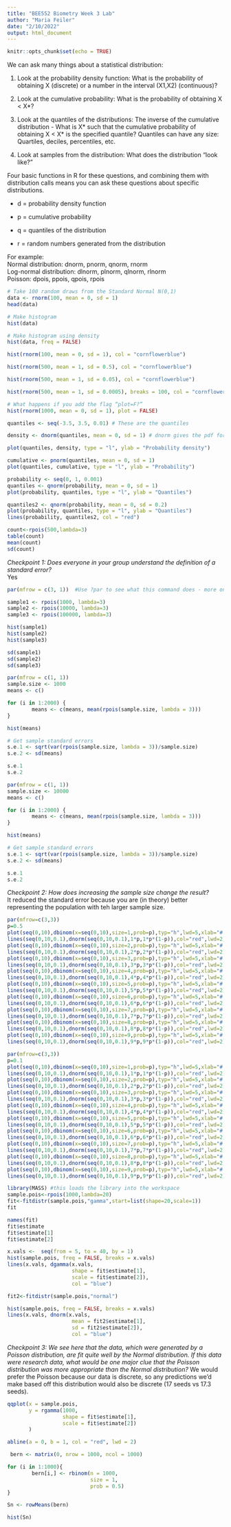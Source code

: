 ```yaml
---
title: "BEE552 Biometry Week 3 Lab"
author: "Maria Feiler"
date: "2/10/2022"
output: html_document
---
```


```r
knitr::opts_chunk$set(echo = TRUE)
```

We can ask many things about a statistical distribution:

1. Look at the probability density function: What is the probability of obtaining X (discrete) or a number in the interval (X1,X2) (continuous)?

2. Look at the cumulative probability: What is the probability of obtaining X < X*?

3. Look at the quantiles of the distributions: The inverse of the cumulative distribution - What is X* such that the cumulative probability of obtaining X < X* is the specified quantile? Quantiles can have any size: Quartiles, deciles, percentiles, etc.

4. Look at samples from the distribution: What does the distribution “look like?”

Four basic functions in R for these questions, and combining them with distribution calls means you can ask these questions about specific distributions.

- d = probability density function

- p = cumulative probability

- q = quantiles of the distribution

- r = random numbers generated from the distribution

For example:  
Normal distribution: dnorm, pnorm, qnorm, rnorm  
Log-normal distribution: dlnorm, plnorm, qlnorm, rlnorm  
Poisson: dpois, ppois, qpois, rpois  

```r
# Take 100 random draws from the Standard Normal N(0,1)
data <- rnorm(100, mean = 0, sd = 1)
head(data)
```

```r
# Make histogram
hist(data)
```

```r
# Make histogram using density
hist(data, freq = FALSE)
```

```r
hist(rnorm(100, mean = 0, sd = 1), col = "cornflowerblue")
```

```r
hist(rnorm(500, mean = 1, sd = 0.5), col = "cornflowerblue")

hist(rnorm(500, mean = 1, sd = 0.05), col = "cornflowerblue")

hist(rnorm(500, mean = 1, sd = 0.0005), breaks = 100, col = "cornflowerblue")
```

```r
# What happens if you add the flag “plot=F?”
hist(rnorm(1000, mean = 0, sd = 1), plot = FALSE)
```

```r
quantiles <- seq(-3.5, 3.5, 0.01) # These are the quantiles

density <- dnorm(quantiles, mean = 0, sd = 1) # dnorm gives the pdf for a given quantile

plot(quantiles, density, type = "l", ylab = "Probability density")
```

```r
cumulative <- pnorm(quantiles, mean = 0, sd = 1)
plot(quantiles, cumulative, type = "l", ylab = "Probability")
```

```r
probability <- seq(0, 1, 0.001)
quantiles <- qnorm(probability, mean = 0, sd = 1)
plot(probability, quantiles, type = "l", ylab = "Quantiles")

quantiles2 <- qnorm(probability, mean = 0, sd = 0.2)
plot(probability, quantiles, type = "l", ylab = "Quantiles")
lines(probability, quantiles2, col = "red")
```

```r
count<-rpois(500,lambda=3)
table(count)
mean(count)
sd(count)

```

*Checkpoint 1: Does everyone in your group understand the definition of a standard error?*  
Yes

```r
par(mfrow = c(3, 1))  #Use ?par to see what this command does - more on this later

sample1 <- rpois(1000, lambda=3)	
sample2 <- rpois(10000, lambda=3)
sample3 <- rpois(100000, lambda=3)

hist(sample1)
hist(sample2)
hist(sample3)

```

```r
sd(sample1)
sd(sample2)
sd(sample3)

```

```r
par(mfrow = c(1, 1))
sample.size <- 1000
means <- c()

for (i in 1:2000) {
        means <- c(means, mean(rpois(sample.size, lambda = 3)))
}

hist(means)

# Get sample standard errors
s.e.1 <- sqrt(var(rpois(sample.size, lambda = 3))/sample.size)
s.e.2 <- sd(means)

s.e.1
s.e.2
```

```r
par(mfrow = c(1, 1))
sample.size <- 10000
means <- c()

for (i in 1:2000) {
        means <- c(means, mean(rpois(sample.size, lambda = 3)))
}

hist(means)

# Get sample standard errors
s.e.1 <- sqrt(var(rpois(sample.size, lambda = 3))/sample.size)
s.e.2 <- sd(means)

s.e.1
s.e.2

```

*Checkpoint 2: How does increasing the sample size change the result?*  
It reduced the standard error because you are (in theory) better representing the population with teh larger sample size.

```r
par(mfrow=c(3,3))
p=0.5
plot(seq(0,10),dbinom(x=seq(0,10),size=1,prob=p),typ="h",lwd=5,xlab="# of successes",ylab="",main="n=1",ylim=c(0,0.6))
lines(seq(0,10,0.1),dnorm(seq(0,10,0.1),1*p,1*p*(1-p)),col="red",lwd=2)
plot(seq(0,10),dbinom(x=seq(0,10),size=2,prob=p),typ="h",lwd=5,xlab="# of successes",ylab="",main="n=2",ylim=c(0,0.6))
lines(seq(0,10,0.1),dnorm(seq(0,10,0.1),2*p,2*p*(1-p)),col="red",lwd=2)
plot(seq(0,10),dbinom(x=seq(0,10),size=3,prob=p),typ="h",lwd=5,xlab="# of successes",ylab="",main="n=3",ylim=c(0,0.6))
lines(seq(0,10,0.1),dnorm(seq(0,10,0.1),3*p,3*p*(1-p)),col="red",lwd=2)
plot(seq(0,10),dbinom(x=seq(0,10),size=4,prob=p),typ="h",lwd=5,xlab="# of successes",ylab="",main="n=4",ylim=c(0,0.6))
lines(seq(0,10,0.1),dnorm(seq(0,10,0.1),4*p,4*p*(1-p)),col="red",lwd=2)
plot(seq(0,10),dbinom(x=seq(0,10),size=5,prob=p),typ="h",lwd=5,xlab="# of successes",ylab="",main="n=5",ylim=c(0,0.6))
lines(seq(0,10,0.1),dnorm(seq(0,10,0.1),5*p,5*p*(1-p)),col="red",lwd=2)
plot(seq(0,10),dbinom(x=seq(0,10),size=6,prob=p),typ="h",lwd=5,xlab="# of successes",ylab="",main="n=6",ylim=c(0,0.6))
lines(seq(0,10,0.1),dnorm(seq(0,10,0.1),6*p,6*p*(1-p)),col="red",lwd=2)
plot(seq(0,10),dbinom(x=seq(0,10),size=7,prob=p),typ="h",lwd=5,xlab="# of successes",ylab="",main="n=7",ylim=c(0,0.6))
lines(seq(0,10,0.1),dnorm(seq(0,10,0.1),7*p,7*p*(1-p)),col="red",lwd=2)
plot(seq(0,10),dbinom(x=seq(0,10),size=8,prob=p),typ="h",lwd=5,xlab="# of successes",ylab="",main="n=8",ylim=c(0,0.6))
lines(seq(0,10,0.1),dnorm(seq(0,10,0.1),8*p,8*p*(1-p)),col="red",lwd=2)
plot(seq(0,10),dbinom(x=seq(0,10),size=9,prob=p),typ="h",lwd=5,xlab="# of successes",ylab="",main="n=9",ylim=c(0,0.6))
lines(seq(0,10,0.1),dnorm(seq(0,10,0.1),9*p,9*p*(1-p)),col="red",lwd=2)
```

```r
par(mfrow=c(3,3))
p=0.1
plot(seq(0,10),dbinom(x=seq(0,10),size=1,prob=p),typ="h",lwd=5,xlab="# of successes",ylab="",main="n=1",ylim=c(0,0.6))
lines(seq(0,10,0.1),dnorm(seq(0,10,0.1),1*p,1*p*(1-p)),col="red",lwd=2)
plot(seq(0,10),dbinom(x=seq(0,10),size=2,prob=p),typ="h",lwd=5,xlab="# of successes",ylab="",main="n=2",ylim=c(0,0.6))
lines(seq(0,10,0.1),dnorm(seq(0,10,0.1),2*p,2*p*(1-p)),col="red",lwd=2)
plot(seq(0,10),dbinom(x=seq(0,10),size=3,prob=p),typ="h",lwd=5,xlab="# of successes",ylab="",main="n=3",ylim=c(0,0.6))
lines(seq(0,10,0.1),dnorm(seq(0,10,0.1),3*p,3*p*(1-p)),col="red",lwd=2)
plot(seq(0,10),dbinom(x=seq(0,10),size=4,prob=p),typ="h",lwd=5,xlab="# of successes",ylab="",main="n=4",ylim=c(0,0.6))
lines(seq(0,10,0.1),dnorm(seq(0,10,0.1),4*p,4*p*(1-p)),col="red",lwd=2)
plot(seq(0,10),dbinom(x=seq(0,10),size=5,prob=p),typ="h",lwd=5,xlab="# of successes",ylab="",main="n=5",ylim=c(0,0.6))
lines(seq(0,10,0.1),dnorm(seq(0,10,0.1),5*p,5*p*(1-p)),col="red",lwd=2)
plot(seq(0,10),dbinom(x=seq(0,10),size=6,prob=p),typ="h",lwd=5,xlab="# of successes",ylab="",main="n=6",ylim=c(0,0.6))
lines(seq(0,10,0.1),dnorm(seq(0,10,0.1),6*p,6*p*(1-p)),col="red",lwd=2)
plot(seq(0,10),dbinom(x=seq(0,10),size=7,prob=p),typ="h",lwd=5,xlab="# of successes",ylab="",main="n=7",ylim=c(0,0.6))
lines(seq(0,10,0.1),dnorm(seq(0,10,0.1),7*p,7*p*(1-p)),col="red",lwd=2)
plot(seq(0,10),dbinom(x=seq(0,10),size=8,prob=p),typ="h",lwd=5,xlab="# of successes",ylab="",main="n=8",ylim=c(0,0.6))
lines(seq(0,10,0.1),dnorm(seq(0,10,0.1),8*p,8*p*(1-p)),col="red",lwd=2)
plot(seq(0,10),dbinom(x=seq(0,10),size=9,prob=p),typ="h",lwd=5,xlab="# of successes",ylab="",main="n=9",ylim=c(0,0.6))
lines(seq(0,10,0.1),dnorm(seq(0,10,0.1),9*p,9*p*(1-p)),col="red",lwd=2)
```

```r
library(MASS) #this loads the library into the workspace
sample.pois<-rpois(1000,lambda=20)
fit<-fitdistr(sample.pois,"gamma",start=list(shape=20,scale=1))
fit

names(fit)
fit$estimate
fit$estimate[1]
fit$estimate[2]
```

```r
x.vals <-  seq(from = 5, to = 40, by = 1)
hist(sample.pois, freq = FALSE, breaks = x.vals)
lines(x.vals, dgamma(x.vals, 
                     shape = fit$estimate[1],
                     scale = fit$estimate[2]),
                     col = "blue")
```

```r
fit2<-fitdistr(sample.pois,"normal")

hist(sample.pois, freq = FALSE, breaks = x.vals)
lines(x.vals, dnorm(x.vals, 
                     mean = fit2$estimate[1],
                     sd = fit2$estimate[2]),
                     col = "blue")
```

*Checkpoint 3: We see here that the data, which were generated by a Poisson distribution, are fit quite well by the Normal distribution. If this data were research data, what would be one major clue that the Poisson distribution was more appropriate than the Normal distribution?*
We would prefer the Poisson because our data is discrete, so any predictions we'd make based off this distribution would also be discrete (17 seeds vs 17.3 seeds).

```r
qqplot(x = sample.pois, 
       y = rgamma(1000, 
                  shape = fit$estimate[1],
                  scale = fit$estimate[2])
       )

abline(a = 0, b = 1, col = "red", lwd = 2)
```


```r
 bern <- matrix(0, nrow = 1000, ncol = 1000)

for (i in 1:1000){
        bern[i,] <- rbinom(n = 1000,
                           size = 1,
                           prob = 0.5)
}

Sn <- rowMeans(bern)

hist(Sn)
```